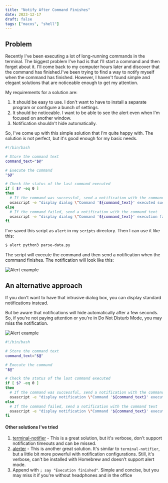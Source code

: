 ```yaml
---
title: "Notify After Command Finishes"
date: 2023-12-17
draft: false
tags: ["macos", "shell"]
---
```


## Problem

Recently I've been executing a lot of long-running commands in the terminal. The biggest problem I've had is that I'll 
start a command and then forget about it. I'll come back to my computer hours later and discover that the command has 
finished.I've been trying to find a way to notify myself when the command has finished. However, I haven't found simple 
and elegant solutions that are noticeable enough to get my attention.

My requirements for a solution are:
1. It should be easy to use. I don't want to have to install a separate program or configure a bunch of settings.
2. It should be noticeable. I want to be able to see the alert even when I'm focused on another window.
3. Notification shouldn't hide automatically.

So, I've come up with this simple solution that I'm quite happy with. The solution is not perfect, but it's good enough 
for my basic needs. 

```bash
#!/bin/bash

# Store the command text
command_text="$@"

# Execute the command
"$@"

# Check the status of the last command executed
if [ $? -eq 0 ]
then
  # If the command was successful, send a notification with the command text
  osascript -e "display dialog \"Command '${command_text}' executed successfully\" with title \"Notification\""
else
  # If the command failed, send a notification with the command text
  osascript -e "display dialog \"Command '${command_text}' execution failed\" with title \"Notification\""
fi
```

I've saved this script as `alert` in my `scripts` directory. Then I can use it like this:

```bash
$ alert python3 parse-data.py
```

The script will execute the command and then send a notification when the command finishes. The notification will look like this:

![Alert example](/images/command-finished-notification/alert-screenshot.png)

## An alternative approach

If you don't want to have that intrusive dialog box, you can display standard notifications instead.

But be aware that notifications will hide automatically after a few seconds. So, if you're not paying attention or 
you're in Do Not Disturb Mode, you may miss the notification.

![Alert example](/images/command-finished-notification/notification-screenshot.png)


```bash
#!/bin/bash

# Store the command text
command_text="$@"

# Execute the command
"$@"

# Check the status of the last command executed
if [ $? -eq 0 ]
then
  # If the command was successful, send a notification with the command text
  osascript -e "display notification \"Command '${command_text}' executed successfully\" with title \"Notification\""
else
  # If the command failed, send a notification with the command text
  osascript -e "display notification \"Command '${command_text}' execution failed\" with title \"Notification\""
fi
```


#### Other solutions I've tried


1. [terminal-notifier](https://github.com/julienXX/terminal-notifier) - This is a great solution, but it's verbose, 
don't support notification timeouts and can be missed.
2. [alerter](https://github.com/vjeantet/alerter) - This is another great solution. It's similar to `terminal-notifier`,
but a little bit more powerful with notification configurations. Still, it's verbose, can't be installed with Homebrew 
and doesn't support alert mode.
3. Append with `; say "Execution finished"`. Simple and concise, but you may miss it if you're without headphones 
and in the office
